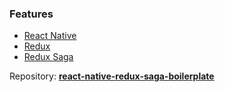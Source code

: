
<Meta title="Starters/React Native Redux Saga" />

### Features

- [React Native](https://reactnative.dev/)
- [Redux](https://es.redux.js.org/)
- [Redux Saga](https://redux-saga.js.org/)

Repository: <a href="https://github.com/srulfi/react-native-redux-saga-boilerplate" target="_blank">**react-native-redux-saga-boilerplate**</a>